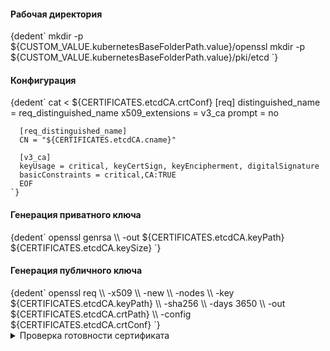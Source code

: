 

<h4>Рабочая директория</h4>
<CodeBlock language="bash">
    {dedent`
        mkdir -p ${CUSTOM_VALUE.kubernetesBaseFolderPath.value}/openssl
        mkdir -p ${CUSTOM_VALUE.kubernetesBaseFolderPath.value}/pki/etcd
    `}
</CodeBlock>

<h4>Конфигурация</h4>
<CodeBlock language="bash">
    {dedent`
      cat <<EOF > ${CERTIFICATES.etcdCA.crtConf}
      [req]
      distinguished_name = req_distinguished_name
      x509_extensions    = v3_ca
      prompt             = no

      [req_distinguished_name]
      CN = "${CERTIFICATES.etcdCA.cname}"

      [v3_ca]
      keyUsage = critical, keyCertSign, keyEncipherment, digitalSignature
      basicConstraints = critical,CA:TRUE
      EOF
    `}
</CodeBlock>


<h4>Генерация приватного ключа</h4>
<CodeBlock language="bash">
    {dedent`
      openssl genrsa \\
        -out ${CERTIFICATES.etcdCA.keyPath} ${CERTIFICATES.etcdCA.keySize}
    `}
</CodeBlock>

<h4>Генерация публичного ключа</h4>
<CodeBlock language="bash">
    {dedent`
      openssl req \\
        -x509 \\
        -new \\
        -nodes \\
        -key ${CERTIFICATES.etcdCA.keyPath} \\
        -sha256 \\
        -days 3650 \\
        -out ${CERTIFICATES.etcdCA.crtPath} \\
        -config ${CERTIFICATES.etcdCA.crtConf}
    `}
</CodeBlock>


<details className="custom-blue-block">
  <summary>Проверка готовности сертификата</summary>
  :::warning Обратите ВНИМАНИЕ!

  Данный раздел зависит от следующих разделов:
  - [SSL Certificate Check](/docs/tech-docs/kubernetes/certificates/examination/examinationOpensslComponent.mdx).
  :::

  <CodeBlock language="bash">
    {dedent`
      ${CUSTOM_VALUE.kubernetesBaseFolderPath.value}/openssl/cert-report.sh ${CERTIFICATES.etcdCA.crtPath}
    `}
  </CodeBlock>

  :::note Вывод команды
  <CodeBlock language="bash">
    {dedent`
      CERTIFICATE AUTHORITY   EXPIRES                  RESIDUAL TIME   EXTERNALLY MANAGED
      etcd-ca                 Oct 20, 2034 22:04 UTC   9y              no
    `}
  </CodeBlock>
  :::

</details>
